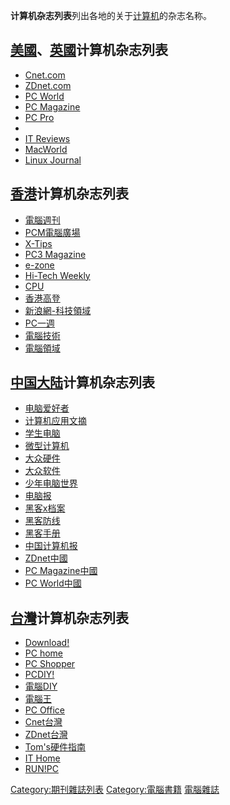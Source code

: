 {{NoteTA|G1=IT}}
{{动态列表}}
'''计算机杂志列表'''列出各地的关于[[计算机|计算机]]的杂志名称。

==[[美國|美國]]、[[英國|英國]]计算机杂志列表==
*[[Cnet.com|Cnet.com]]
*[[ZDnet.com|ZDnet.com]]
*[[PC_World|PC World]]
*[[PC_Magazine|PC Magazine]]
*[[PC_Pro|PC Pro]]
*{{Link-en|PC/Computing|PC/Computing}}
*[[IT_Reviews|IT Reviews]]
*[[MacWorld|MacWorld]]
*[[Linux_Journal|Linux Journal]]

==[[香港|香港]]计算机杂志列表==
*[[電腦週刊|電腦週刊]]
*[[PCM電腦廣場|PCM電腦廣場]]
*[[X-Tips|X-Tips]]
*[[PC3_Magazine|PC3 Magazine]]
*[[e-zone|e-zone]]
*[[Hi-Tech_Weekly|Hi-Tech Weekly]]
*[[CPU(電腦雜誌)|CPU]]
*[[香港高登|香港高登]]
*[[新浪網-科技領域|新浪網-科技領域]]
*[[PC一週|PC一週]]
*[[電腦技術(電腦雜誌)|電腦技術]]
*[[電腦領域|電腦領域]]

==[[中国大陆|中国大陆]]计算机杂志列表==
*[[电脑爱好者|电脑爱好者]]
*[[计算机应用文摘|计算机应用文摘]]
*[[学生电脑|学生电脑]]
*[[微型计算机_(杂志)|微型计算机]]
*[[大众硬件|大众硬件]]
*[[大众软件|大众软件]]
*[[少年电脑世界|少年电脑世界]]
*[[电脑报|电脑报]]
*[[黑客x档案|黑客x档案]]
*[[黑客防线|黑客防线]]
*[[黑客手册|黑客手册]]
*[[中国计算机报|中国计算机报]]
*[[ZDnet中國|ZDnet中國]]
*[[PC_Magazine中國|PC Magazine中國]]
*[[PC_World中國|PC World中國]]

==[[台灣|台灣]]计算机杂志列表==
*[[Download!|Download!]]
*[[PC_home|PC home]]
*[[PC_Shopper|PC Shopper]]
*[[PCDIY!|PCDIY!]]
*[[電腦DIY|電腦DIY]]
*[[電腦王|電腦王]]
*[[PC_Office|PC Office]]
*[[Cnet台灣|Cnet台灣]]
*[[ZDnet台灣|ZDnet台灣]]
*[[Tom's硬件指南|Tom's硬件指南]]
*[[IT_Home|IT Home]]
*[[RUN!PC|RUN!PC]]

[[Category:期刊雜誌列表|Category:期刊雜誌列表]]
[[Category:電腦書籍|Category:電腦書籍]]
[[Category:電腦雜誌|]]